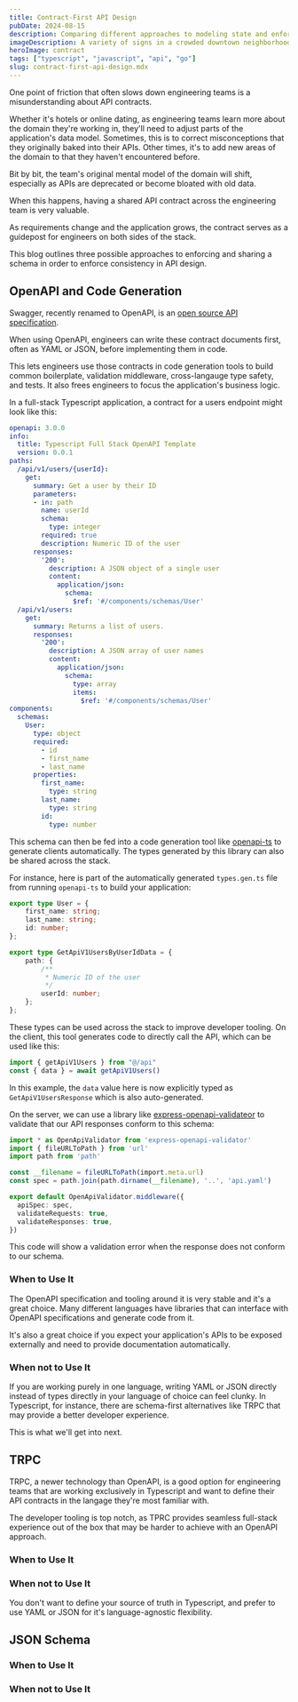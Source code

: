 ```yaml
---
title: Contract-First API Design
pubDate: 2024-08-15
description: Comparing different approaches to modeling state and enforcing schemas across API boundaries
imageDescription: A variety of signs in a crowded downtown neighborhood.
heroImage: contract
tags: ["typescript", "javascript", "api", "go"]
slug: contract-first-api-design.mdx
---
```


One point of friction that often slows down engineering teams is a misunderstanding about API contracts.

Whether it's hotels or online dating, as engineering teams learn more about the domain they're working in, they'll need to adjust parts of the application's data model. Sometimes, this is to correct misconceptions that they originally baked into their APIs. Other times, it's to add new areas of the domain to that they haven't encountered before.

Bit by bit, the team's original mental model of the domain will shift, especially as APIs are deprecated or become bloated with old data.
 
When this happens, having a shared API contract across the engineering team is very valuable. 

As requirements change and the application grows, the contract serves as a guidepost for engineers on both sides of the stack.

This blog outlines three possible approaches to enforcing and sharing a schema in order to enforce consistency in API design.

## OpenAPI and Code Generation

Swagger, recently renamed to OpenAPI, is an [open source API specification](https://swagger.io/specification/).

When using OpenAPI, engineers can write these contract documents first, often as YAML or JSON, before implementing them in code.

This lets engineers use those contracts in code generation tools to build common boilerplate, validation middleware, cross-langauge type safety, and tests. It also frees engineers to focus the application's business logic.

In a full-stack Typescript application, a contract for a users endpoint might look like this:

```yaml
openapi: 3.0.0
info:
  title: Typescript Full Stack OpenAPI Template
  version: 0.0.1
paths:
  /api/v1/users/{userId}:
    get:
      summary: Get a user by their ID
      parameters:
      - in: path
        name: userId
        schema:
          type: integer
        required: true
        description: Numeric ID of the user
      responses:
        '200':
          description: A JSON object of a single user
          content:
            application/json:
              schema:
                $ref: '#/components/schemas/User'
  /api/v1/users:
    get:
      summary: Returns a list of users.
      responses:
        '200':
          description: A JSON array of user names
          content:
            application/json:
              schema: 
                type: array
                items:
                  $ref: '#/components/schemas/User'
components:
  schemas:
    User:
      type: object
      required:
        - id
        - first_name
        - last_name
      properties:
        first_name:
          type: string
        last_name:
          type: string
        id:
          type: number
```

This schema can then be fed into a code generation tool like [openapi-ts](https://github.com/hey-api/openapi-ts) to generate clients automatically. The types generated by this library can also be shared across the stack.

For instance, here is part of the automatically generated `types.gen.ts` file from running `openapi-ts` to build your application:

```typescript
export type User = {
    first_name: string;
    last_name: string;
    id: number;
};

export type GetApiV1UsersByUserIdData = {
    path: {
        /**
         * Numeric ID of the user
         */
        userId: number;
    };
};
```

These types can be used across the stack to improve developer tooling. On the client, this tool generates code to directly call the API, which can be used like this:

```typescript
import { getApiV1Users } from "@/api"
const { data } = await getApiV1Users()
```

In this example, the `data` value here is now explicitly typed as `GetApiV1UsersResponse` which is also auto-generated.

On the server, we can use a library like [express-openapi-validateor](https://cdimascio.github.io/express-openapi-validator-documentation/) to validate that our API responses conform to this schema:

```typescript
import * as OpenApiValidator from 'express-openapi-validator'
import { fileURLToPath } from 'url'
import path from 'path'

const __filename = fileURLToPath(import.meta.url)
const spec = path.join(path.dirname(__filename), '..', 'api.yaml')

export default OpenApiValidator.middleware({
  apiSpec: spec,
  validateRequests: true,
  validateResponses: true,
})
```

This code will show a validation error when the response does not conform to our schema.

### When to Use It

The OpenAPI specification and tooling around it is very stable and it's a great choice. Many different languages have libraries that can interface with OpenAPI specifications and generate code from it.

It's also a great choice if you expect your application's APIs to be exposed externally and need to provide documentation automatically.

### When not to Use It

If you are working purely in one language, writing YAML or JSON directly instead of types directly in your language of choice can feel clunky. In Typescript, for instance, there are schema-first alternatives like TRPC that may provide a better developer experience.

This is what we'll get into next.

## TRPC

TRPC, a newer technology than OpenAPI, is a good option for engineering teams that are working exclusively in Typescript and want to define their API contracts in the langage they're most familiar with.

The developer tooling is top notch, as TPRC provides seamless full-stack experience out of the box that may be harder to achieve with an OpenAPI approach.

### When to Use It

### When not to Use It

You don't want to define your source of truth in Typescript, and prefer to use YAML or JSON for it's language-agnostic flexibility.

## JSON Schema

### When to Use It

### When not to Use It
